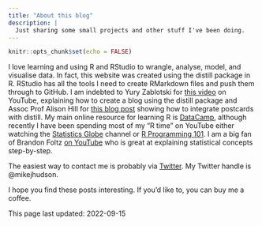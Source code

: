 ```yaml
---
title: "About this blog"
description: |
  Just sharing some small projects and other stuff I've been doing.
---
```


```r
knitr::opts_chunk$set(echo = FALSE)
```
I love learning and using R and RStudio to wrangle, analyse, model, and visualise data.
In fact, this website was created using the distill package in R. RStudio has all the tools
I need to create RMarkdown files and push them through to GitHub. I am indebted to
Yury Zablotski for [this video](https://www.youtube.com/watch?v=WZt4H-ogH3s) on YouTube,
explaining how to create a blog using the distill package
and Assoc Prof Alison Hill for [this blog post](https://www.apreshill.com/blog/2020-12-postcards-distill/)
showing how to integrate postcards with distill.
My main online resource for learning R is [DataCamp](https://www.datacamp.com/), although recently I have been spending most of my "R time" on YouTube either watching the [Statistics Globe](https://www.youtube.com/channel/UCyHEww8_SCdxZvEnkCfi55w) channel or
[R Programming 101](https://www.youtube.com/c/RProgramming101).
I am a big fan of Brandon Foltz [on YouTube](https://www.youtube.com/channel/UCFrjdcImgcQVyFbK04MBEhA) who is great at explaining statistical concepts step-by-step.

The easiest way to contact me is probably via [Twitter](https://twitter.com/mikejhudson).
My Twitter handle is @mikejhudson.

I hope you find these posts interesting. If you'd like to, you can buy me a coffee.

This page last updated: 2022-09-15